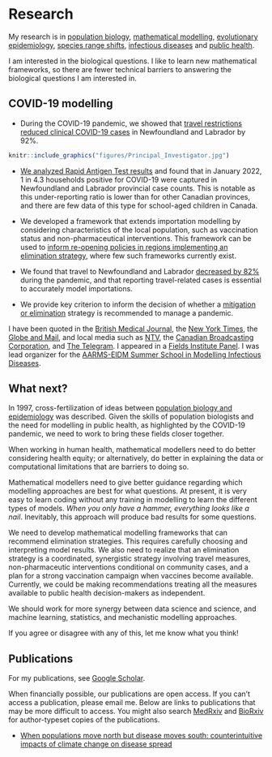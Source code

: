 # Research {-}

My research is in [population biology](https://royalsocietypublishing.org/doi/pdf/10.1098/rspb.2019.0428), [mathematical modelling](https://pubmed.ncbi.nlm.nih.gov/16916526/), [evolutionary epidemiology](https://mast.queensu.ca/~tday/pdf/evo12171.pdf), [species range shifts](https://link.springer.com/article/10.1007/s12080-022-00551-z), [infectious diseases](https://royalsocietypublishing.org/doi/full/10.1098/rstb.2016.0086) and [public health](https://pubmed.ncbi.nlm.nih.gov/34150314/).

I am interested in the biological questions. I like to learn new mathematical frameworks, so there are fewer technical barriers to answering the biological questions I am interested in.

## COVID-19 modelling {-}

- During the COVID-19 pandemic, we showed that [travel restrictions reduced clinical COVID-19 cases](https://royalsocietypublishing.org/doi/full/10.1098/rsos.202266) in Newfoundland and Labrador by 92\%.

```r
knitr::include_graphics("figures/Principal_Investigator.jpg")
```

- [We analyzed Rapid Antigen Test results](https://www.canada.ca/en/public-health/services/reports-publications/canada-communicable-disease-report-ccdr/monthly-issue/2023-49/issue-4-april-2023/ba1-ba2-asymptomatic-rates-school-children.html) and found that in January 2022, 1 in 4.3 households positive for COVID-19 were captured in Newfoundland and Labrador provincial case counts. This is notable as this under-reporting ratio is lower than for other Canadian provinces, and there are few data of this type for school-aged children in Canada.

- We developed a framework that extends importation modelling by considering characteristics of the local population, such as vaccination status and non-pharmaceutical interventions. This framework can be used to [inform re-opening policies in regions implementing an elimination strategy](https://pubmed.ncbi.nlm.nih.gov/36584747/), where few such frameworks currently exist.

- We found that travel to Newfoundland and Labrador [decreased by 82$\%$](https://www.medrxiv.org/content/10.1101/2023.06.08.23291136v2) during the pandemic, and that reporting travel-related cases is essential to accurately model importations.

- We provide key criterion to inform the decision of whether a [mitigation or elimination](https://www.medrxiv.org/content/10.1101/2024.02.01.24302169v1) strategy is recommended to manage a pandemic.

I have been quoted in the [British Medical Journal](https://www.bmj.com/content/377/bmj.o994), the [New York Times](https://www.nytimes.com/2022/04/26/world/canada/canadas-atlantic-provinces-covid-masks.html), the [Globe and Mail](https://www.theglobeandmail.com/canada/article-omicron-making-life-difficult-for-mathematicians-trying-to-track-covid/), and local media such as [NTV](https://vocm.com/2022/02/03/mun-survey-rapid-antigen-tests/), the [Canadian Broadcasting Corporation](https://www.cbc.ca/news/canada/newfoundland-labrador/covid-19-here-to-stay-1.6384033), and [The Telegram](https://www.saltwire.com/atlantic-canada/news/nl-covid-19-statistics-are-going-in-the-right-direction-but-is-there-a-real-goal-100730877/). I appeared in a [Fields Institute Panel](http://www.fields.utoronto.ca/activities/21-22/what-numbers-say-endemicity). I was lead organizer for the [AARMS-EIDM Summer School in Modelling Infectious Diseases](https://ahurford.github.io/aarms-summer-school/). 


## What next? {-}
In 1997, cross-fertilization of ideas between [population biology and epidemiology](https://pubmed.ncbi.nlm.nih.gov/21238122/) was described. Given the skills of population biologists and the need for modelling in public health, as highlighted by the COVID-19 pandemic, we need to work to bring these fields closer together.

When working in human health, mathematical modellers need to do better considering health equity; or alternatively, do better in explaining the data or computational limitations that are barriers to doing so.

Mathematical modellers need to give better guidance regarding which modelling approaches are best for what questions. At present, it is very easy to learn coding without any training in modelling to learn the different types of models. _When you only have a hammer, everything looks like a nail_. Inevitably, this approach will produce bad results for some questions.

We need to develop mathematical modelling frameworks that can recommend elimination strategies. This requires carefully choosing and interpreting model results. We also need to realize that an elimination strategy is a coordinated, synergistic strategy involving travel measures, non-pharmaceutic interventions conditional on community cases, and a plan for a strong vaccination campaign when vaccines become available. Currently, we could be making recommendations treating all the measures available to public health decision-makers as independent.

We should work for more synergy between data science and science, and machine learning, statistics, and mechanistic modelling approaches.

If you agree or disagree with any of this, let me know what you think! 


## Publications {-}

For my publications, see [Google Scholar](https://scholar.google.ca/citations?hl=en&user=bxt9bh8AAAAJ&view_op=list_works&sortby=pubdate).

When financially possible, our publications are open access. If you can't access a publication, please email me. Below are links to publications that may be more difficult to access. You might also search [MedRxiv](https://www.medrxiv.org/) and [BioRxiv](https://www.biorxiv.org/) for author-typeset copies of the publications.

* [When populations move north but disease moves south: counterintuitive impacts of climate change on disease spread](https://link.springer.com/epdf/10.1007/s12080-022-00551-z?sharing_token=7xNrotHAknrEDzYgQEQPYve4RwlQNchNByi7wbcMAY6GMPsy2wnUpViRSxA82ToFnGewZWnln8z6WcH52FW1BvUD8yoATWUosFpds9E076a1NOTiz0G9s9D_aMHJStojrTBxvfz7s7r-XhThtZ_43WLG6dZct8svMgDt4HuOrhM%3D)
